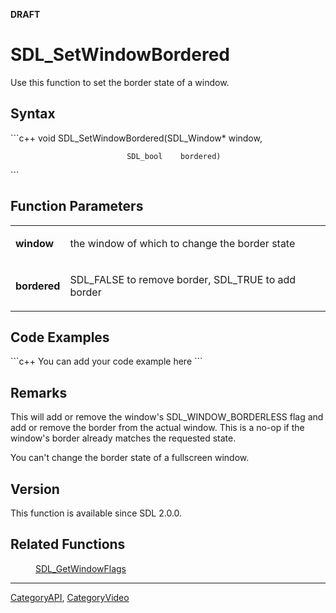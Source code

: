 <span color="red">'''DRAFT'''</span>


<!-- #*^*^*^*^*See http://wiki.libsdl.org/moin.cgi/SGFunctions for details on editing this page*^*^*^*^* -->


= SDL_SetWindowBordered =
Use this function to set the border state of a window.




== Syntax ==
```c++
void SDL_SetWindowBordered(SDL_Window* window,
                           SDL_bool    bordered)
```


== Function Parameters ==
{|
|'''window'''
|the window of which to change the border state
|-
|'''bordered'''
|SDL_FALSE to remove border, SDL_TRUE to add border
|}


== Code Examples ==
```c++
You can add your code example here
```

<!-- #Leave this section as-is unless you have a code example to put in.  In that case, replace You can add your code example here with your code example following the Style Guide instructions.  Leave the rest of the markup alone and delete this comment. -->


== Remarks ==
This will add or remove the window's SDL_WINDOW_BORDERLESS flag and add or remove the border from the actual window. This is a no-op if the window's border already matches the requested state.

You can't change the border state of a fullscreen window.

== Version ==
This function is available since SDL 2.0.0.

== Related Functions ==
:[[SDL_GetWindowFlags]]

----
[[CategoryAPI]], [[CategoryVideo]]
<!-- #See the Style Guide for instructions on editing the footer. -->
